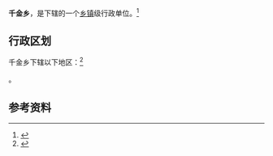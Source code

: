 {{中国乡级行政区|21/04/02/201/000}}

'''千金乡'''，是{{PRC admin/fullname|21/04/02/201/000|3}}下辖的一个[[乡镇|乡镇]]级行政单位。<ref>{{PRC admin/ref sgc|{{PRC admin/parent|21/04/02/201/000}}}}</ref>

== 行政区划 ==

千金乡下辖以下地区：<ref>{{PRC admin/ref sgc|21/04/02/201/000}}</ref>

{{PRC admin/children|21/04/02/201/000}}。

== 参考资料 ==

{{reflist}}

{{辽宁行政区划小作品}}
{{PRC admin/navcat|21/04/02/201/000}}
